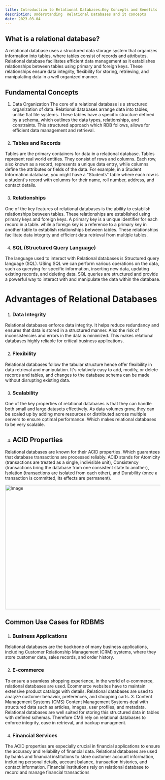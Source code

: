 ```yaml
---
title: Introduction to Relational Databases:Key Concepts and Benefits
description: Understanding  Relational Databases and it concepts
date: 2023-03-04
---
```




  ## What is a relational database?
A relational database uses a structured data storage system that organizes information into tables, where tables consist of records and attributes. Relational database facilitates efficient data management as it establishes relationships between tables using primary and foreign keys. These relationships ensure data integrity, flexibility for storing, retrieving, and manipulating data in a well organized manner.


## Fundamental Concepts
1. Data Organization
The core of a relational database is a structured organization of data. Relational databases arrange data into tables, unlike flat file systems. These tables have a specific structure defined by a schema, which outlines the data types, relationships, and constraints. This structured approach which RDB follows, allows for efficient data management and retrieval.

2. ### Tables and Records
Tables are the primary containers for data in a relational database. Tables represent real world entities. They consist of rows and columns. Each row, also known as a record, represents a unique data entry, while columns define the attributes or fields of the data. For example, in a Student Information database, you might have a "Students" table where each row is a student's record with columns for their name, roll number, address, and contact details.

3. ### Relationships
One of the key features of relational databases is the ability to establish relationships between tables. These relationships are established using primary keys and foreign keys. A primary key is a unique identifier for each record in a table. while a foreign key is a reference to a primary key in another table to establish relationships between tables. These relationships facilitate data integrity and efficient data retrieval from multiple tables.

4. ### SQL (Structured Query Language)
The language used to interact with Relational databases is Structured query language (SQL). USing SQL we can perform various operations on the data, such as querying for specific information, inserting new data, updating existing records, and deleting data. SQL queries are structured and provide a powerful way to interact with and manipulate the data within the database.



# Advantages of Relational Databases

1. ### Data Integrity
Relational databases enforce data integrity. It helps reduce redundancy and ensures that data is stored in a structured manner. Also the risk of inconsistencies and errors in the data is minimized. This makes relational databases highly reliable for critical business applications.

2. ### Flexibility
Relational databases follow the tabular structure hence offer flexibility in data retrieval and manipulation. It's relatively easy to add, modify, or delete records and tables, and changes to the database schema can be made without disrupting existing data.

3. ### Scalability
One of the key properties of relational databases is that they can handle both small and large datasets effectively. As data volumes grow, they can be scaled up by adding more resources or distributed across multiple servers to ensure optimal performance. Which makes relational databases to be very scalable.

4. ## ACID Properties
Relational databases are known for their ACID properties. Which guarantees that database transactions are processed reliably. ACID stands for Atomicity (transactions are treated as a single, indivisible unit), Consistency (transactions bring the database from one consistent state to another), Isolation (transactions are isolated from each other), and Durability (once a transaction is committed, its effects are permanent).

 <Image src="/Picture1.png" width="718" height="404" alt="Image" />


## Common Use Cases for RDBMS

1. ### Business Applications
Relational databases are the backbone of many business applications, including Customer Relationship Management (CRM) systems, where they store customer data, sales records, and order history.

2. ### E-commerce
To ensure a seamless shopping experience, in the world of e-commerce, relational databases are used. Ecommerce websites have to maintain extensive product catalogs with details. Relational databases are used to analyze customer behavior, preferences, and shopping carts.
3. Content Management Systems (CMS)
Content Management Systems deal with structured data such as articles, images, user profiles, and metadata. Relational databases are well suited for storing this structured data in tables with defined schemas. Therefore CMS rely on relational databases to enforce integrity, ease in retrieval, and backup managment.



4. ### Financial Services
The ACID properties are especially crucial in financial applications to ensure the accuracy and reliability of financial data. Relational databases are used by banks and financial institutions to store customer account information, including personal details, account balance, transaction histories, and contact information. Financial institutions rely on relational database to record and manage financial transactions 


